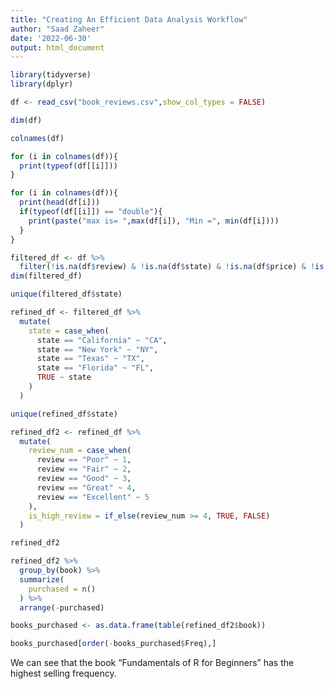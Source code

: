 ---
title: "Creating An Efficient Data Analysis Workflow"
author: "Saad Zaheer"
date: '2022-06-30'
output: html_document
---

```{r}
library(tidyverse)
library(dplyr)

```

```{r}
df <- read_csv("book_reviews.csv",show_col_types = FALSE)
```


```{r}
dim(df)

```

```{r}
colnames(df)
```

```{r}
for (i in colnames(df)){
  print(typeof(df[[i]]))
}
```

```{r}
for (i in colnames(df)){
  print(head(df[i]))
  if(typeof(df[[i]]) == "double"){
    print(paste("max is= ",max(df[i]), "Min =", min(df[i])))
  }
}
```


```{r}
filtered_df <- df %>%
  filter(!is.na(df$review) & !is.na(df$state) & !is.na(df$price) & !is.na(df$book))
dim(filtered_df)
```
```{r}
unique(filtered_df$state)
```


```{r}
refined_df <- filtered_df %>%
  mutate(
    state = case_when(
      state == "California" ~ "CA",
      state == "New York" ~ "NY",
      state == "Texas" ~ "TX",
      state == "Florida" ~ "FL",
      TRUE ~ state
    )
  )
```
```{r}
unique(refined_df$state)
```
```{r}
refined_df2 <- refined_df %>%
  mutate(
    review_num = case_when(
      review == "Poor" ~ 1,
      review == "Fair" ~ 2,
      review == "Good" ~ 3,
      review == "Great" ~ 4,
      review == "Excellent" ~ 5
    ),
    is_high_review = if_else(review_num >= 4, TRUE, FALSE)
  )
```
```{r}
refined_df2
```


```{r}
refined_df2 %>% 
  group_by(book) %>% 
  summarize(
    purchased = n()
  ) %>% 
  arrange(-purchased)
```

```{r}
books_purchased <- as.data.frame(table(refined_df2$book))

```

```{r}
books_purchased[order(-books_purchased$Freq),]
```
We can see that the book "Fundamentals of R for Beginners" has the highest selling frequency.


